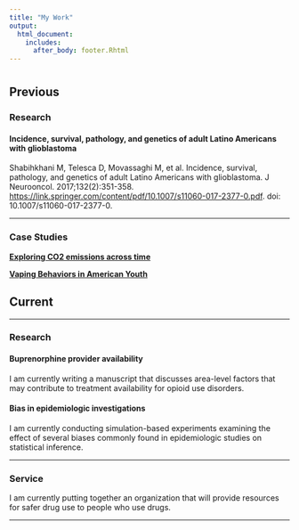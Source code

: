 ```yaml
---
title: "My Work"
output: 
  html_document:
    includes:
      after_body: footer.Rhtml
---
```


# {.tabset .tabset-fade .tabset-pills}

<style>
.center {
 text-align: center
}
</style>

## Previous

### Research

#### Incidence, survival, pathology, and genetics of adult Latino Americans with glioblastoma

Shabihkhani M, Telesca D, Movassaghi M, et al. Incidence, survival, pathology, and genetics of adult Latino Americans with glioblastoma. J Neurooncol. 2017;132(2):351-358. [https://link.springer.com/content/pdf/10.1007/s11060-017-2377-0.pdf](https://link.springer.com/content/pdf/10.1007/s11060-017-2377-0.pdf). doi: 10.1007/s11060-017-2377-0.

***

### Case Studies

[**Exploring CO2 emissions across time**](https://opencasestudies.github.io/ocs-bp-co2-emissions/)

[**Vaping Behaviors in American Youth**](https://opencasestudies.github.io/ocs-bloomberg-vaping-case-study/index.html)

## Current

***

### Research

#### Buprenorphine provider availability

I am currently writing a manuscript that discusses area-level factors that may contribute to treatment availability for opioid use disorders. 

#### Bias in epidemiologic investigations 

I am currently conducting simulation-based experiments examining the effect of several biases commonly found in epidemiologic studies on statistical inference.

***

### Service

I am currently putting together an organization that will provide resources for safer drug use to people who use drugs.

***